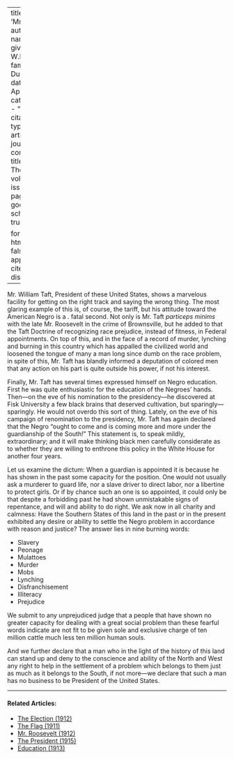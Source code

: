 
---
title: 'Mr. Taft'
author:
  - name:
      given: W.E.B.
      family: Du Bois
date: Apr. 1911
categories: 
  - ""
citation: 
  type: article-journal
  container-title: The Crisis
  volume: 2
  issue: 6
  page: 243
google-scholar: true

format:
  html:
    toc: false
    appendix-cite-as: display
---



Mr. William Taft, President of these United States, shows a marvelous facility for getting on the right track and saying the wrong thing. The most glaring example of this is, of course, the tariff, but his attitude toward the American Negro is a . fatal second. Not only is Mr. Taft *particeps minims* with the late Mr. Roosevelt in the crime of Brownsville, but he added to that the Taft Doctrine of recognizing race prejudice, instead of fitness, in Federal appointments. On top of this, and in the face of a record of murder, lynching and burning in this country which has appalled the civilized world and loosened the tongue of many a man long since dumb on the race problem, in spite of this, Mr. Taft has blandly informed a deputation of colored men that any action on his part is quite outside his power, if not his interest.

Finally, Mr. Taft has several times expressed himself on Negro education. First he was quite enthusiastic for the education of the Negroes' hands. Then---on the eve of his nomination to the presidency---he discovered at Fisk University a few black brains that deserved cultivation, but sparingly---sparingly. He would not overdo this sort of thing. Lately, on the eve of his campaign of renomination to the presidency, Mr. Taft has again declared that the Negro "ought to come and is coming more and more under the guardianship of the South!" This statement is, to speak mildly, extraordinary; and it will make thinking black men carefully considerate as to whether they are willing to enthrone this policy in the White House for another four years.

Let us examine the dictum: When a guardian is appointed it is because he has shown in the past some capacity for the position. One would not
usually ask a murderer to guard life, nor a slave driver to direct labor, nor a libertine to protect girls. Or if by chance such an one is so appointed, it could only be that despite a forbidding past he had shown unmistakable signs of repentance, and will and ability to do right. We ask now in all charity and calmness: Have the Southern
States of this land in the past or in the present exhibited any desire or ability to settle the Negro problem in accordance with reason and justice? The answer lies in nine burning words: 

* Slavery
* Peonage 
* Mulattoes 
* Murder 
* Mobs 
* Lynching 
* Disfranchisement 
* Illiteracy 
* Prejudice

We submit to any unprejudiced judge that a people that have shown no greater capacity for dealing with a great social problem than these fearful words indicate are not fit to be given sole and exclusive charge of ten million cattle much less ten million human souls.

And we further declare that a man who in the light of the history of this land can stand up and deny to the conscience and ability of the North and West any right to help in the settlement of a problem which belongs to them just as much as it belongs to the South, if not more---we declare that such a man has no business to be President of the United States.

<!-- Similar articles start here -->
<div  class="clear-wrap"></div>
<hr>
#### Related Articles:

* [The Election (1912)](/Volumes/05/02/the_election.html)
* [The Flag (1911)](/Volumes/02/03/flag.html)
* [Mr. Roosevelt (1912)](/Volumes/04/05/mr_roosevelt.html)
* [The President (1915)](/Volumes/09/04/president.html)
* [Education (1913)](/Volumes/06/02/democrats.html)

<!-- Similar articles end here -->